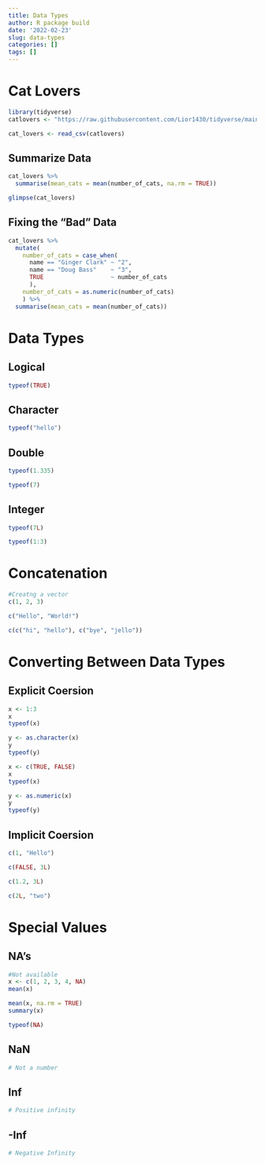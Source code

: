 ```yaml
---
title: Data Types
author: R package build
date: '2022-02-23'
slug: data-types
categories: []
tags: []
---
```


# Cat Lovers
```r
library(tidyverse)
catlovers <- "https://raw.githubusercontent.com/Lior1430/tidyverse/main/cat-lovers.csv"

cat_lovers <- read_csv(catlovers)
```

## Summarize Data
```r
cat_lovers %>%
  summarise(mean_cats = mean(number_of_cats, na.rm = TRUE))
```

```r
glimpse(cat_lovers)
```

## Fixing the "Bad" Data
```r
cat_lovers %>%
  mutate(
    number_of_cats = case_when(
      name == "Ginger Clark" ~ "2",
      name == "Doug Bass"    ~ "3",
      TRUE                   ~ number_of_cats
      ),
    number_of_cats = as.numeric(number_of_cats)
    ) %>%
  summarise(mean_cats = mean(number_of_cats))
```

# Data Types

## Logical
```r
typeof(TRUE)
```

## Character
```r
typeof("hello")
```

## Double
```r
typeof(1.335)

typeof(7)
```

## Integer
```r
typeof(7L)

typeof(1:3)
```

# Concatenation
```r
#Creatng a vector
c(1, 2, 3)

c("Hello", "World!")

c(c("hi", "hello"), c("bye", "jello"))
```

# Converting Between Data Types

## Explicit Coersion
```r
x <- 1:3
x
typeof(x)
```
```r
y <- as.character(x)
y
typeof(y)
```

```r
x <- c(TRUE, FALSE)
x
typeof(x)
```
```r
y <- as.numeric(x)
y
typeof(y)
```

## Implicit Coersion
```r
c(1, "Hello")

c(FALSE, 3L)
```

```r
c(1.2, 3L)

c(2L, "two")
```

# Special Values 

## NA's
```r
#Not available
x <- c(1, 2, 3, 4, NA)
mean(x)
```
```r
mean(x, na.rm = TRUE)
summary(x)
```

```r
typeof(NA)
```

## NaN
```r
# Not a number
```

## Inf
```r
# Positive infinity
```

## -Inf
```r
# Negative Infinity
```

